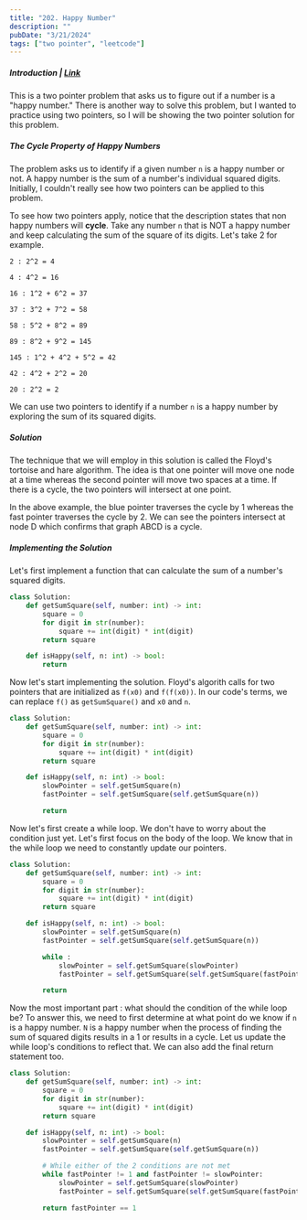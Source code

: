 ```yaml
---
title: "202. Happy Number"
description: ""
pubDate: "3/21/2024"
tags: ["two pointer", "leetcode"]
---
```



##### Introduction | [Link](https://leetcode.com/problems/happy-number/description/)

This is a two pointer problem that asks us to figure out if a number is a "happy number." There is another way to solve this problem, but I wanted to practice using two pointers, so I will be showing the two pointer solution for this problem.

##### The Cycle Property of Happy Numbers

The problem asks us to identify if a given number `n` is a happy number or not. A happy number is the sum of a number's individual squared digits. Initially, I couldn't really see how two pointers can be applied to this problem.

To see how two pointers apply, notice that the description states that non happy numbers will **cycle**. Take any number `n` that is NOT a happy number and keep calculating the sum of the square of its digits. Let's take 2 for example.

```
2 : 2^2 = 4

4 : 4^2 = 16

16 : 1^2 + 6^2 = 37

37 : 3^2 + 7^2 = 58

58 : 5^2 + 8^2 = 89

89 : 8^2 + 9^2 = 145

145 : 1^2 + 4^2 + 5^2 = 42

42 : 4^2 + 2^2 = 20

20 : 2^2 = 2
```

We can use two pointers to identify if a number `n` is a happy number by exploring the sum of its squared digits.

##### Solution

The technique that we will employ in this solution is called the Floyd's tortoise and hare algorithm. The idea is that one pointer will move one node at a time whereas the second pointer will move two spaces at a time. If there is a cycle, the two pointers will intersect at one point.

<Figure src="/202-happy-number/tortoise-hare.PNG"></Figure>

In the above example, the blue pointer traverses the cycle by 1 whereas the fast pointer traverses the cycle by 2. We can see the pointers intersect at node D which confirms that graph ABCD is a cycle.

##### Implementing the Solution

Let's first implement a function that can calculate the sum of a number's squared digits.

```python
class Solution:
    def getSumSquare(self, number: int) -> int:
        square = 0
        for digit in str(number):
            square += int(digit) * int(digit)
        return square

    def isHappy(self, n: int) -> bool:
        return
```

Now let's start implementing the solution. Floyd's algorith calls for two pointers that are initialized as `f(x0)` and `f(f(x0))`. In our code's terms, we can replace `f()` as `getSumSquare()` and `x0` and `n`.

```python
class Solution:
    def getSumSquare(self, number: int) -> int:
        square = 0
        for digit in str(number):
            square += int(digit) * int(digit)
        return square

    def isHappy(self, n: int) -> bool:
        slowPointer = self.getSumSquare(n)
        fastPointer = self.getSumSquare(self.getSumSquare(n))

        return
```

Now let's first create a while loop. We don't have to worry about the condition just yet. Let's first focus on the body of the loop. We know that in the while loop we need to constantly update our pointers.

```python
class Solution:
    def getSumSquare(self, number: int) -> int:
        square = 0
        for digit in str(number):
            square += int(digit) * int(digit)
        return square

    def isHappy(self, n: int) -> bool:
        slowPointer = self.getSumSquare(n)
        fastPointer = self.getSumSquare(self.getSumSquare(n))

        while :
            slowPointer = self.getSumSquare(slowPointer)
            fastPointer = self.getSumSquare(self.getSumSquare(fastPointer))

        return
```

Now the most important part : what should the condition of the while loop be? To answer this, we need to first determine at what point do we know if `n` is a happy number. `N` is a happy number when the process of finding the sum of squared digits results in a 1 or results in a cycle. Let us update the while loop's conditions to reflect that. We can also add the final return statement too.

```python
class Solution:
    def getSumSquare(self, number: int) -> int:
        square = 0
        for digit in str(number):
            square += int(digit) * int(digit)
        return square

    def isHappy(self, n: int) -> bool:
        slowPointer = self.getSumSquare(n)
        fastPointer = self.getSumSquare(self.getSumSquare(n))

        # While either of the 2 conditions are not met
        while fastPointer != 1 and fastPointer != slowPointer:
            slowPointer = self.getSumSquare(slowPointer)
            fastPointer = self.getSumSquare(self.getSumSquare(fastPointer))

        return fastPointer == 1
```
